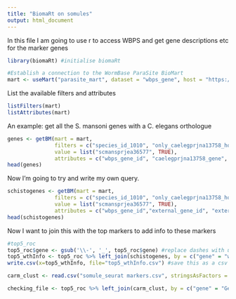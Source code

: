 ```yaml
---
title: "BiomaRt on somules"
output: html_document
---
```


In this file I am going to use r to access WBPS and get gene descriptions etc for the marker genes

```r
library(biomaRt) #initialise biomaRt

```

```r
#Establish a connection to the WormBase ParaSite BioMart
mart <- useMart("parasite_mart", dataset = "wbps_gene", host = "https://parasite.wormbase.org", port = 443)
```

List the available filters and attributes
```r
listFilters(mart)
listAttributes(mart)
```
An example: get all the S. mansoni genes with a C. elegans orthologue
```r
genes <- getBM(mart = mart, 
               filters = c("species_id_1010", "only_caelegprjna13758_homologue"),
               value = list("scmansprjea36577", TRUE),
               attributes = c("wbps_gene_id", "caelegprjna13758_gene", "caelegprjna13758_gene_name"))
head(genes)
```

Now I'm going to try and write my own query.
```r
schistogenes <- getBM(mart = mart, 
               filters = c("species_id_1010", "only_caelegprjna13758_homologue"),
               value = list("scmansprjea36577", TRUE),
               attributes = c("wbps_gene_id","external_gene_id", "external_gene_db", "description", "embl", "go_accession", "go_name_1006", "go_definition_1006", "go_linkage_type", "go_namespace_1003"))
head(schistogenes)
```
Now I want to join this with the top markers to add info to these markers

```r
#top5_roc
top5_roc$gene <- gsub('\\-', '_', top5_roc$gene) #replace dashes with underscores
top5_wthInfo <- top5_roc %>% left_join(schistogenes, by = c("gene" = "wbps_gene_id")) #join the info file from wbps to the top5 marker info
write.csv(x=top5_wthInfo, file="top5_wthInfo.csv") #save this as a csv
```

```r
carm_clust <- read.csv("somule_seurat markers.csv", stringsAsFactors = FALSE, header = TRUE) #import the marker data from somule papaer

checking_file <- top5_roc %>% left_join(carm_clust, by = c("gene" = "Gene.identifier")) #check the top 5 marker genes are also in the somule paper
```



